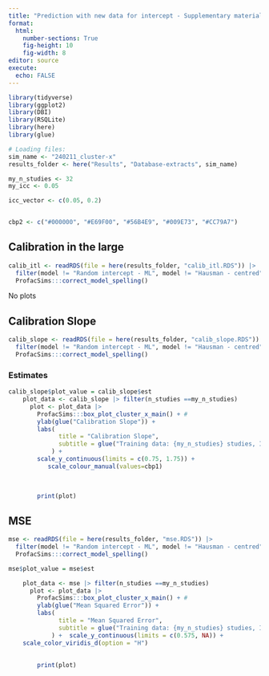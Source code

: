 ```yaml
---
title: "Prediction with new data for intercept - Supplementary material"
format: 
  html:
    number-sections: True
    fig-height: 10
    fig-width: 8
editor: source
execute: 
  echo: FALSE
---
```


```r
library(tidyverse)
library(ggplot2)
library(DBI)
library(RSQLite)
library(here)
library(glue)

# Loading files:
sim_name <- "240211_cluster-x"
results_folder <- here("Results", "Database-extracts", sim_name)

my_n_studies <- 32
my_icc <- 0.05

icc_vector <- c(0.05, 0.2)


cbp2 <- c("#000000", "#E69F00", "#56B4E9", "#009E73", "#CC79A7")
```
## Calibration in the large
```R
calib_itl <- readRDS(file = here(results_folder, "calib_itl.RDS")) |> 
  filter(model != "Random intercept - ML", model != "Hausman - centred") |> 
  ProfacSims:::correct_model_spelling()

```
No plots

## Calibration Slope
```R
calib_slope <- readRDS(file = here(results_folder, "calib_slope.RDS")) |> 
  filter(model != "Random intercept - ML", model != "Hausman - centred") |> 
  ProfacSims:::correct_model_spelling()

```

### Estimates
```r
calib_slope$plot_value = calib_slope$est
    plot_data <- calib_slope |> filter(n_studies ==my_n_studies) 
      plot <- plot_data |> 
        ProfacSims:::box_plot_cluster_x_main() + # 
        ylab(glue("Calibration Slope")) +
        labs(
              title = "Calibration Slope",
              subtitle = glue("Training data: {my_n_studies} studies, ICC: {my_icc}")
            ) +  
        scale_y_continuous(limits = c(0.75, 1.75)) +
           scale_colour_manual(values=cbp1)

        
      
        print(plot)

```




## MSE
```R
mse <- readRDS(file = here(results_folder, "mse.RDS")) |> 
  filter(model != "Random intercept - ML", model != "Hausman - centred") |> 
  ProfacSims:::correct_model_spelling()

```

```r
mse$plot_value = mse$est

    plot_data <- mse |> filter(n_studies ==my_n_studies) 
      plot <- plot_data |> 
        ProfacSims:::box_plot_cluster_x_main() + # 
        ylab(glue("Mean Squared Error")) +
        labs(
              title = "Mean Squared Error",
              subtitle = glue("Training data: {my_n_studies} studies, ICC: {my_icc}")
            ) +  scale_y_continuous(limits = c(0.575, NA)) +
    scale_color_viridis_d(option = "H")
        
      
        print(plot)

```
